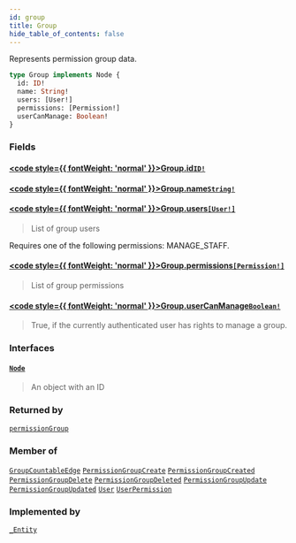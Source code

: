 ```yaml
---
id: group
title: Group
hide_table_of_contents: false
---
```








Represents permission group data.

```graphql
type Group implements Node {
  id: ID!
  name: String!
  users: [User!]
  permissions: [Permission!]
  userCanManage: Boolean!
}
```


### Fields

#### [<code style={{ fontWeight: 'normal' }}>Group.<b>id</b></code>](#)<Bullet />[`ID!`](../../../developer/api-reference/scalars/id) <Badge class="secondary" text="non-null"/> <Badge class="secondary" text="scalar"/>
> 
> 

#### [<code style={{ fontWeight: 'normal' }}>Group.<b>name</b></code>](#)<Bullet />[`String!`](../../../developer/api-reference/scalars/string) <Badge class="secondary" text="non-null"/> <Badge class="secondary" text="scalar"/>
> 
> 

#### [<code style={{ fontWeight: 'normal' }}>Group.<b>users</b></code>](#)<Bullet />[`[User!]`](../../../developer/api-reference/objects/user) <Badge class="secondary" text="list"/> <Badge class="secondary" text="object"/>
> List of group users

Requires one of the following permissions: MANAGE_STAFF.
> 

#### [<code style={{ fontWeight: 'normal' }}>Group.<b>permissions</b></code>](#)<Bullet />[`[Permission!]`](../../../developer/api-reference/objects/permission) <Badge class="secondary" text="list"/> <Badge class="secondary" text="object"/>
> List of group permissions
> 

#### [<code style={{ fontWeight: 'normal' }}>Group.<b>userCanManage</b></code>](#)<Bullet />[`Boolean!`](../../../developer/api-reference/scalars/boolean) <Badge class="secondary" text="non-null"/> <Badge class="secondary" text="scalar"/>
> True, if the currently authenticated user has rights to manage a group.
> 

### Interfaces

#### [`Node`](../../../developer/api-reference/interfaces/node) <Badge class="secondary" text="interface"/>
> An object with an ID
> 



### Returned by

[`permissionGroup`](../../../developer/api-reference/queries/permission-group)  <Badge class="secondary" text="query"/>

### Member of

[`GroupCountableEdge`](../../../developer/api-reference/objects/group-countable-edge)  <Badge class="secondary" text="object"/><Bullet />[`PermissionGroupCreate`](../../../developer/api-reference/objects/permission-group-create)  <Badge class="secondary" text="object"/><Bullet />[`PermissionGroupCreated`](../../../developer/api-reference/objects/permission-group-created)  <Badge class="secondary" text="object"/><Bullet />[`PermissionGroupDelete`](../../../developer/api-reference/objects/permission-group-delete)  <Badge class="secondary" text="object"/><Bullet />[`PermissionGroupDeleted`](../../../developer/api-reference/objects/permission-group-deleted)  <Badge class="secondary" text="object"/><Bullet />[`PermissionGroupUpdate`](../../../developer/api-reference/objects/permission-group-update)  <Badge class="secondary" text="object"/><Bullet />[`PermissionGroupUpdated`](../../../developer/api-reference/objects/permission-group-updated)  <Badge class="secondary" text="object"/><Bullet />[`User`](../../../developer/api-reference/objects/user)  <Badge class="secondary" text="object"/><Bullet />[`UserPermission`](../../../developer/api-reference/objects/user-permission)  <Badge class="secondary" text="object"/>

### Implemented by

[`_Entity`](../../../developer/api-reference/unions/entity)  <Badge class="secondary" text="union"/>



